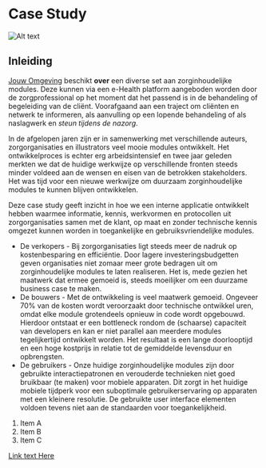 
<Layout>

# Case Study

![Alt text](/images/card-placeholder.png)

## Inleiding

[Jouw Omgeving](https://www.jouwomgeving.nl/) beschikt **over** een diverse set aan zorginhoudelijke modules. Deze kunnen via een e-Health platform aangeboden worden door de zorgprofessional op het moment dat het passend is in de behandeling of begeleiding van de cliënt. Voorafgaand aan een traject om cliënten en netwerk te informeren, als aanvulling op een lopende behandeling of als naslagwerk en _steun tijdens de nazorg_.

In de afgelopen jaren zijn er in samenwerking met verschillende auteurs, zorgorganisaties en illustrators veel mooie modules ontwikkelt. Het ontwikkelproces is echter erg arbeidsintensief en twee jaar geleden merkten we dat de huidige werkwijze op verschillende fronten steeds minder voldeed aan de wensen en eisen van de betrokken stakeholders. Het was tijd voor een nieuwe werkwijze om duurzaam zorginhoudelijke modules te kunnen blijven ontwikkelen.

Deze case study geeft inzicht in hoe we een interne applicatie ontwikkelt hebben waarmee informatie, kennis, werkvormen en protocollen uit zorgorganisaties samen met de klant, op maat en zonder technische kennis omgezet kunnen worden in toegankelijke en gebruiksvriendelijke modules.

- De verkopers - Bij zorgorganisaties ligt steeds meer de nadruk op kostenbesparing en efficiëntie. Door lagere investeringsbudgetten geven organisaties niet zomaar meer grote bedragen uit om zorginhoudelijke modules te laten realiseren. Het is, mede gezien het maatwerk dat ermee gemoeid is, steeds moeilijker om een duurzame business case te maken.
- De bouwers - Met de ontwikkeling is veel maatwerk gemoeid. Ongeveer 70% van de kosten wordt veroorzaakt door technische ontwikkel uren, omdat elke module grotendeels opnieuw in code wordt opgebouwd. Hierdoor ontstaat er een bottleneck rondom de (schaarse) capaciteit van developers en kan er niet parallel aan meerdere modules tegelijkertijd ontwikkelt worden. Het resultaat is een lange doorlooptijd en een hoge kostprijs in relatie tot de gemiddelde levensduur en opbrengsten.
- De gebruikers - Onze huidige zorginhoudelijke modules zijn door gebruikte interactiepatronen en verouderde technieken niet goed bruikbaar (te maken) voor mobiele apparaten. Dit zorgt in het huidige mobiele tijdperk voor een suboptimale gebruikerservaring op apparaten met een kleinere resolutie. De gebruikte user interface elementen voldoen tevens niet aan de standaarden voor toegankelijkheid.

1. Item A
2. Item B
3. Item C

[Link text Here](https://link-url-here.org)

</Layout>
